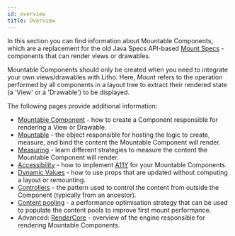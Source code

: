 ```yaml
---
id: overview
title: Overview
---
```


In this section you can find information about Mountable Components, which are a replacement for the old Java Specs API-based [Mount Specs](codegen/mount-specs.md) - components that can render views or drawables.

Mountable Components should only be created when you need to integrate your own views/drawables with Litho. Here, *Mount* refers to the operation performed by all components in a layout tree to extract their rendered state (a 'View' or a 'Drawable') to be displayed.

The following pages provide additional information:

* [Mountable Component](mountable-component.mdx) - how to create a Component responsible for rendering a View or Drawable.
* [Mountable](mountable.mdx) - the object responsible for hosting the logic to create, measure, and bind the content the Mountable Component will render.
* [Measuring](overview.mdx) - learn different strategies to measure the content the Mountable Component will render.
* [Accessibility](accessibility.mdx) - how to implement [A11Y](https://www.a11yproject.com/) for your Mountable Components.
* [Dynamic Values](overview.mdx) - how to use props that are updated without computing a layout or remounting.
* [Controllers](mountable-controllers.mdx) - the pattern used to control the content from outside the Component (typically from an ancestor).
* [Content pooling](overview.mdx) - a performance optimisation strategy that can be used to populate the content pools to improve first mount performance.
* Advanced: [RenderCore](introduction-to-rendercore.mdx) - overview of the engine responsible for rendering Mountable Components.
